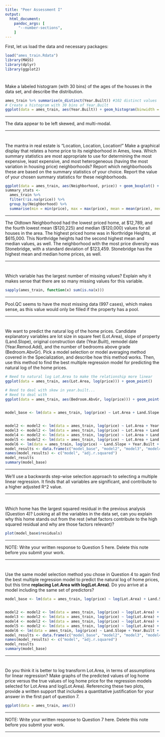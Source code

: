 ```yaml
---
title: "Peer Assessment I"
output:
  html_document: 
    pandoc_args: [
      "--number-sections",
    ]
---
```



First, let us load the data and necessary packages:

```r
load("ames_train.Rdata")
library(MASS)
library(dplyr)
library(ggplot2)
```

#
Make a labeled histogram (with 30 bins) of the ages of the houses in the data set, and describe the distribution.


```r
ames_train %>% summarise(n_distinct(Year.Built)) #102 distinct values
# Create a histogram with 30 bins of Year.Built
ggplot(data = ames_train, aes(Year.Built)) + geom_histogram(binwidth = (102/30))

```

* * *
The data appear to be left skewed, and multi-modal.

* * *


#
The mantra in real estate is "Location, Location, Location!" Make a graphical display that relates a home price to its neighborhood in Ames, Iowa. Which summary statistics are most appropriate to use for determining the most expensive, least expensive, and most heterogeneous (having the most variation in housing price) neighborhoods? Report which neighborhoods these are based on the summary statistics of your choice. Report the value of your chosen summary statistics for these neighborhoods.


```r
ggplot(data = ames_train, aes(Neighborhood, price)) + geom_boxplot() + coord_flip()
summary_stats <- 
  ames_train %>% 
  filter(!is.na(price)) %>%
  group_by(Neighborhood) %>% 
  summarise(min = min(price), max = max(price), mean = mean(price), median = median(price), sd = sd(price))
```


* * *

The Oldtown Neighborhood had the lowest priced home, at \$12,789, and the fourth lowest mean (\$120,225) and median (\$120,000) values for all houses in the area.
The highest priced home was in Northridge Heights, at \$615,000. This Northridge heights had the second highest mean and median values, as well.
The neighborhood with the most price diversity was Stonebridge, with a standard deviation of \$123,459. Stonebridge has the highest mean and median home prices, as well.


* * *

# 

Which variable has the largest number of missing values? Explain why it makes sense that there are so many missing values for this variable.

```r
sapply(ames_train, function(x) sum(is.na(x)))

```


* * *

Pool.QC seems to have the most missing data (997 cases), which makes sense, as this value would only be filled if the property has a pool.


* * *

#

We want to predict the natural log of the home prices. Candidate explanatory variables are lot size in square feet (Lot.Area), slope of property (Land.Slope), original construction date (Year.Built), remodel date (Year.Remod.Add), and the number of bedrooms above grade (Bedroom.AbvGr). Pick a model selection or model averaging method covered in the Specialization, and describe how this method works. Then, use this method to find the best multiple regression model for predicting the natural log of the home prices.


```r
# Need to natural log Lot.Area to make the relationship more linear
ggplot(data = ames_train, aes(Lot.Area, log(price))) + geom_point() 

# Need to deal with skew in year.built...
# Need to deal with
ggplot(data = ames_train, aes(Bedroom.AbvGr, log(price))) + geom_point() 

       
model_base <- lm(data = ames_train, log(price) ~ Lot.Area + Land.Slope + Year.Built + Year.Remod.Add + Bedroom.AbvGr)


model2 <- model2 <- lm(data = ames_train, log(price) ~ Lot.Area + Year.Built + Year.Remod.Add + Bedroom.AbvGr)
model3 <- model2 <- lm(data = ames_train, log(price) ~ Lot.Area + Land.Slope + Year.Remod.Add + Bedroom.AbvGr)
model4 <- model2 <- lm(data = ames_train, log(price) ~ Lot.Area + Land.Slope + Year.Built + Bedroom.AbvGr)
model5 <- model2 <- lm(data = ames_train, log(price) ~ Lot.Area + Land.Slope + Year.Built + Year.Remod.Add)
model6 <- lm(data = ames_train, log(price) ~ Land.Slope + Year.Built + Year.Remod.Add + Bedroom.AbvGr)
model_results <- data.frame(c("model_base", "model2", "model3", "model4", "model5", "model6"), c(summary(model_base)$adj.r.squared, summary(model2)$adj.r.squared, summary(model3)$adj.r.squared, summary(model4)$adj.r.squared, summary(model5)$adj.r.squared, summary(model6)$adj.r.squared))
names(model_results) <- c("model", "adj.r.squared")
model_results
summary(model_base)
```

* * *

We'll use a backwards step-wise selection approach to selecting a multiple linear regression. It finds that all variables are significant, and contribute to a higher adjusted R^2 value.


* * *

#

Which home has the largest squared residual in the previous analysis (Question 4)? Looking at all the variables in the data set, can you explain why this home stands out from the rest (what factors contribute to the high squared residual and why are those factors relevant)?


```r
plot(model_base$residuals)

```

* * *

NOTE: Write your written response to Question 5 here.  Delete this note before you submit your work.


* * *

#

Use the same model selection method you chose in Question 4 to again find the best multiple regression model to predict the natural log of home prices, but this time **replacing Lot.Area with log(Lot.Area)**. Do you arrive at a model including the same set of predictors?


```r
model_base <- lm(data = ames_train, log(price) ~ log(Lot.Area) + Land.Slope + Year.Built + Year.Remod.Add + Bedroom.AbvGr)


model2 <- model2 <- lm(data = ames_train, log(price) ~ log(Lot.Area) + Year.Built + Year.Remod.Add + Bedroom.AbvGr)
model3 <- model2 <- lm(data = ames_train, log(price) ~ log(Lot.Area) + Land.Slope + Year.Remod.Add + Bedroom.AbvGr)
model4 <- model2 <- lm(data = ames_train, log(price) ~ log(Lot.Area) + Land.Slope + Year.Built + Bedroom.AbvGr)
model5 <- model2 <- lm(data = ames_train, log(price) ~ log(Lot.Area) + Land.Slope + Year.Built + Year.Remod.Add)
model6 <- lm(data = ames_train, log(price) ~ Land.Slope + Year.Built + Year.Remod.Add + Bedroom.AbvGr)
model_results <- data.frame(c("model_base", "model2", "model3", "model4", "model5", "model6"), c(summary(model_base)$adj.r.squared, summary(model2)$adj.r.squared, summary(model3)$adj.r.squared, summary(model4)$adj.r.squared, summary(model5)$adj.r.squared, summary(model6)$adj.r.squared))
names(model_results) <- c("model", "adj.r.squared")
model_results
summary(model_base)

```

* * *

#

Do you think it is better to log transform Lot.Area, in terms of assumptions for linear regression? Make graphs of the predicted values of log home price versus the true values of log home price for the regression models selected for Lot.Area and log(Lot.Area). Referencing these two plots, provide a written support that includes a quantitative justification for your answer in the first part of question 7.

```r
ggplot(data = ames_train, aes())

```

* * *

NOTE: Write your written response to Question 7 here.  Delete this note before you submit your work.


* * *
###